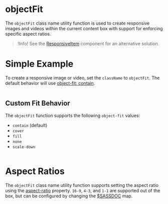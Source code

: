 # objectFit

The `objectFit` class name utility function is used to create responsive
images and videos within the current content box with support for enforcing
specific aspect ratios.

> !Info! See the [ResponsiveItem](/components/responsive-item) component
> for an alternative solution.

# Simple Example

To create a responsive image or video, set the `className` to `objectFit`. The default
behavior will use
[object-fit: contain](https://developer.mozilla.org/en-US/docs/Web/CSS/object-fit#contain).

```demo source="./SimpleExample.tsx"

```

## Custom Fit Behavior

The `objectFit` function supports the following `object-fit` values:

- `contain` (default)
- `cover`
- `fill`
- `none`
- `scale-down`

```demo source="./CustomFitBehavior.tsx"

```

# Aspect Ratios

The `objectFit` class name utility function supports setting the aspect ratio
using the
[aspect-ratio](https://developer.mozilla.org/en-US/docs/Web/CSS/aspect-ratio)
property. `16-9`, `4-3`, and `1-1` are supported out of the box, but can be
configured by changing the [$SASSDOC](object-fit-aspect-ratios) map.

```demo source="./AspectRatios.tsx"

```
